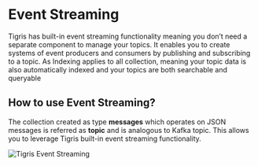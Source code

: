# Event Streaming

Tigris has built-in event streaming functionality meaning you don’t need a separate component to manage your topics.
It enables you to create systems of event producers and consumers by publishing and subscribing to a topic.
As Indexing applies to all collection, meaning your topic data is also automatically indexed and your topics are both
searchable and queryable

## How to use Event Streaming?

The collection created as type **messages** which operates on JSON messages is referred as **topic** and
is analogous to Kafka topic. This allows you to leverage Tigris built-in event streaming functionality.

![Tigris Event Streaming](/img/event-streaming.png)
